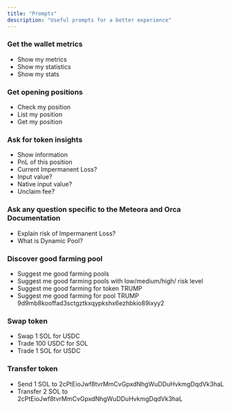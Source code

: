 ```yaml
---
title: "Prompts"
description: "Useful prompts for a better experience"
---
```


### Get the wallet metrics
- Show my metrics
- Show my statistics
- Show my stats

### Get opening positions
- Check my position
- List my position
- Get my position

### Ask for token insights
- Show information
- PnL of this position
- Current Impermanent Loss?
- Input value?
- Native input value?
- Unclaim fee?

### Ask any question specific to the Meteora and Orca Documentation
- Explain risk of Impermanent Loss?
- What is Dynamic Pool?

### Discover good farming pool
- Suggest me good farming pools
- Suggest me good farming pools with low/medium/high/ risk level
- Suggest me good farming for token TRUMP
- Suggest me good farming for pool TRUMP 9d9mb8kooffad3sctgztkxqypkshx6ezhbkio89ixyy2

### Swap token
- Swap 1 SOL for USDC
- Trade 100 USDC for SOL
- Trade 1 SOL for USDC

### Transfer token
- Send 1 SOL to 2cPtEioJwf8tvrMmCvGpxdNhgWuDDuHvkmgDqdVk3haL
- Transfer 2 SOL to 2cPtEioJwf8tvrMmCvGpxdNhgWuDDuHvkmgDqdVk3haL